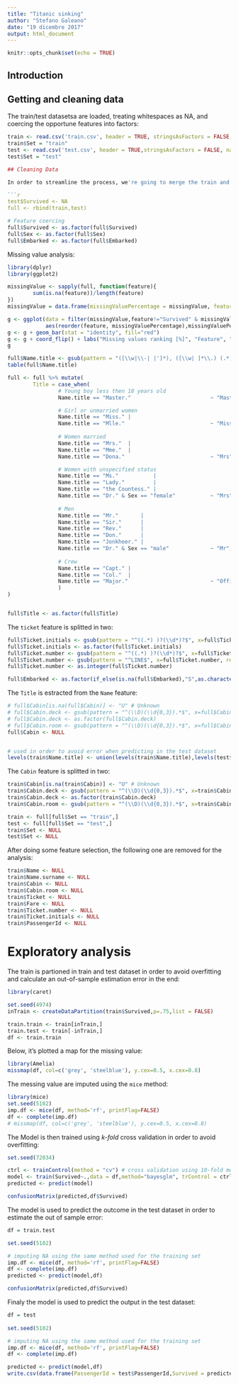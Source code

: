 ```yaml
---
title: "Titanic sinking"
author: "Stefano Galeano"
date: "19 dicembre 2017"
output: html_document
---
```


```r
knitr::opts_chunk$set(echo = TRUE)
```

## Introduction

## Getting and cleaning data

The train/test datasetsa are loaded, treating whitespaces as NA, and coercing the opportune features into factors:

```r
train <- read.csv('train.csv', header = TRUE, stringsAsFactors = FALSE, na.strings = c(""))
train$Set = "train"
test <- read.csv('test.csv', header = TRUE,stringsAsFactors = FALSE, na.strings = c(""))
test$Set = "test"

## Cleaning Data

In order to streamline the process, we're going to merge the train and test datasets, we'll therfore to add add the `Survived` variable in the test dataset:

```r
test$Survived <- NA
full <- rbind(train,test)
```
```r
# Feature coercing
full$Survived <- as.factor(full$Survived)
full$Sex <- as.factor(full$Sex)
full$Embarked <- as.factor(full$Embarked)
```

Missing value analysis:

```r
library(dplyr)
library(ggplot2)

missingValue <- sapply(full, function(feature){
        sum(is.na(feature))/length(feature)
}) 
missingValue = data.frame(missingValuePercentage = missingValue, feature = names(missingValue))

g <- ggplot(data = filter(missingValue,feature!="Survived" & missingValuePercentage != 0), 
            aes(reorder(feature, missingValuePercentage),missingValuePercentage))
g <- g + geom_bar(stat = "identity", fill="red")
g <- g + coord_flip() + labs("Missing values ranking [%]", "Feature", "Missing Values [%]") + theme_bw()
g
```

```r
full$Name.title <- gsub(pattern = "([\\w|\\-| |']*), ([\\w| ]*\\.) (.*)", x=full$Name, replacement="\\2", ignore.case=TRUE, perl = TRUE)
table(full$Name.title)
```
```r
full <- full %>% mutate(
        Title = case_when(
                # Young boy less then 18 years old
                Name.title == "Master."                         ~ "Master",

                # Girl or unmarried women
                Name.title == "Miss." | 
                Name.title == "Mlle."                           ~ "Miss",
                
                # Women married
                Name.title == "Mrs."  | 
                Name.title == "Mme."  |
                Name.title == "Dona."                           ~ "Mrs",

                # Women with unspecified status
                Name.title == "Ms."           |
                Name.title == "Lady."         |
                Name.title == "the Countess." |
                Name.title == "Dr." & Sex == "female"           ~ "Mrs", # In this group because there are too few observation
                
                # Men
                Name.title == "Mr."       |
                Name.title == "Sir."      |
                Name.title == "Rev."      |
                Name.title == "Don."      |
                Name.title == "Jonkheer." |            
                Name.title == "Dr." & Sex == "male"             ~ "Mr",
                
                # Crew
                Name.title == "Capt." |
                Name.title == "Col."  |
                Name.title == "Major."                          ~ "Officer"
                )
)


full$Title <- as.factor(full$Title)
```

The `ticket` feature is splitted in two: 

```r
full$Ticket.initials <- gsub(pattern = "^((.*) )?(\\d*)?$", x=full$Ticket, replacement="\\2")
full$Ticket.initials <- as.factor(full$Ticket.initials)
full$Ticket.number <- gsub(pattern = "^((.*) )?(\\d*)?$", x=full$Ticket, replacement="\\3")
full$Ticket.number <- gsub(pattern = "^LINE$", x=full$Ticket.number, replacement="0")
full$Ticket.number <- as.integer(full$Ticket.number)

full$Embarked <- as.factor(if_else(is.na(full$Embarked),"S",as.character(full$Embarked)))
```

The `Title` is estracted from the `Name` feature:

```r
# full$Cabin[is.na(full$Cabin)] <- "U" # Unknown
# full$Cabin.deck <- gsub(pattern = "^(\\D)(\\d{0,3}).*$", x=full$Cabin, replacement="\\1", ignore.case=TRUE, perl = TRUE)
# full$Cabin.deck <- as.factor(full$Cabin.deck)
# full$Cabin.room <- gsub(pattern = "^(\\D)(\\d{0,3}).*$", x=full$Cabin, replacement="\\2", ignore.case=TRUE, perl = TRUE)
full$Cabin <- NULL


# used in order to avoid error when predicting in the test dataset
levels(train$Name.title) <- union(levels(train$Name.title),levels(test$Name.title))
```

The `Cabin` feature is splitted in two:

```r
train$Cabin[is.na(train$Cabin)] <- "U" # Unknown
train$Cabin.deck <- gsub(pattern = "^(\\D)(\\d{0,3}).*$", x=train$Cabin, replacement="\\1", ignore.case=TRUE, perl = TRUE)
train$Cabin.deck <- as.factor(train$Cabin.deck)
train$Cabin.room <- gsub(pattern = "^(\\D)(\\d{0,3}).*$", x=train$Cabin, replacement="\\2", ignore.case=TRUE, perl = TRUE)

train <- full[full$Set == "train",]
test <- full[full$Set == "test",]
train$Set <- NULL
test$Set <- NULL
```

After doing some feature selection, the following one are removed for the analysis:

```r
train$Name <- NULL
train$Name.surname <- NULL
train$Cabin <- NULL
train$Cabin.room <- NULL
train$Ticket <- NULL
train$Fare <- NULL
train$Ticket.number <- NULL
train$Ticket.initials <- NULL
train$PassengerId <- NULL
```

# Exploratory analysis

The train is partioned in train and test dataset in order to avoid overfitting and calculate an out-of-sample estimation error in the end:

```r
library(caret)

set.seed(4974)
inTrain <- createDataPartition(train$Survived,p=.75,list = FALSE)

train.train <- train[inTrain,]
train.test <- train[-inTrain,]
df <- train.train
```

Below, it's plotted a map for the missing value: 

```r
library(Amelia)
missmap(df, col=c('grey', 'steelblue'), y.cex=0.5, x.cex=0.8)
```

The messing value are imputed using the `mice` method:

```r
library(mice)
set.seed(5102)
imp.df <- mice(df, method='rf', printFlag=FALSE)
df <- complete(imp.df)
# missmap(df, col=c('grey', 'steelblue'), y.cex=0.5, x.cex=0.8)
```

The Model is then trained using *k-fold* cross validation in order to avoid overfitting:

```r
set.seed(72034)

ctrl <- trainControl(method = "cv") # cross validation using 10-fold method
model <- train(Survived~.,data = df,method="bayesglm", trControl = ctrl)
predicted <- predict(model)

confusionMatrix(predicted,df$Survived)
```

The model is used to predict the outcome in the test dataset in order to estimate the out of sample error:

```r
df = train.test

set.seed(5102)

# imputing NA using the same method used for the training set
imp.df <- mice(df, method='rf', printFlag=FALSE)
df <- complete(imp.df)
predicted <- predict(model,df)

confusionMatrix(predicted,df$Survived)
```

Finaly the model is used to predict the output in the test dataset:

```r
df = test
        
set.seed(5102)

# imputing NA using the same method used for the training set
imp.df <- mice(df, method='rf', printFlag=FALSE)
df <- complete(imp.df)

predicted <- predict(model,df)
write.csv(data.frame(PassengerId = test$PassengerId,Survived = predicted),"solution.csv",row.names = FALSE)
```

